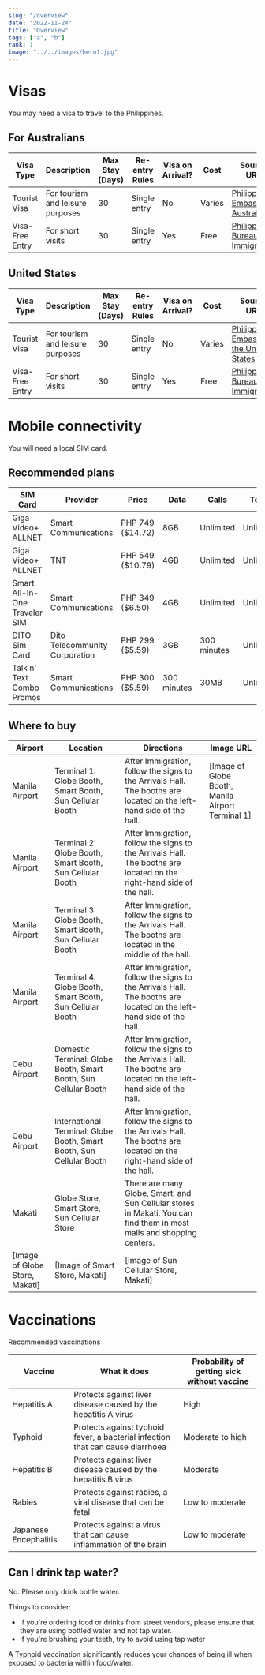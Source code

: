 ```yaml
---
slug: "/overview"
date: "2022-11-24"
title: "Overview"
tags: ["a", "b"]
rank: 1
image: "../../images/hero1.jpg"
---
```


# Visas

You may need a visa to travel to the Philippines. 

## For Australians

| Visa Type               | Description                      | Max Stay (Days) | Re-entry Rules | Visa on Arrival? | Cost  | Source URL                                                             |
|-------------------------|----------------------------------|-----------------|----------------|------------------|-------|------------------------------------------------------------------------|
| Tourist Visa            | For tourism and leisure purposes | 30              | Single entry   | No               | Varies| [Philippine Embassy in Australia](https://www.philembassy.org.au/)      |
| Visa-Free Entry         | For short visits                 | 30              | Single entry   | Yes              | Free  | [Philippine Bureau of Immigration](https://www.immigration.gov.ph/)     |

## United States 

| Visa Type               | Description                      | Max Stay (Days) | Re-entry Rules | Visa on Arrival? | Cost  | Source URL                                                             |
|-------------------------|----------------------------------|-----------------|----------------|------------------|-------|------------------------------------------------------------------------|
| Tourist Visa            | For tourism and leisure purposes | 30              | Single entry   | No               | Varies| [Philippine Embassy in the United States](https://www.philippineembassy-usa.org/) |
| Visa-Free Entry         | For short visits                 | 30              | Single entry   | Yes              | Free  | [Philippine Bureau of Immigration](https://www.immigration.gov.ph/)     |

# Mobile connectivity

You will need a local SIM card. 

## Recommended plans

| SIM Card | Provider | Price | Data | Calls | Texts | Validity |
|---|---|---|---|---|---|---|
| Giga Video+ ALLNET | Smart Communications | PHP 749 ($14.72) | 8GB | Unlimited | Unlimited | 30 days |
| Giga Video+ ALLNET | TNT | PHP 549 ($10.79) | 4GB | Unlimited | Unlimited | 30 days |
| Smart All-In-One Traveler SIM | Smart Communications | PHP 349 ($6.50) | 4GB | Unlimited | Unlimited | 7 days |
| DITO Sim Card | Dito Telecommunity Corporation | PHP 299 ($5.59) | 3GB | 300 minutes | Unlimited | 30 days |
| Talk n' Text Combo Promos | Smart Communications | PHP 300 ($5.59) | 300 minutes | 30MB | Unlimited | 30 days |

## Where to buy

| Airport | Location | Directions | Image URL |
|---|---|---|---|
| Manila Airport | Terminal 1: Globe Booth, Smart Booth, Sun Cellular Booth | After Immigration, follow the signs to the Arrivals Hall. The booths are located on the left-hand side of the hall. | [Image of Globe Booth, Manila Airport Terminal 1] |
| Manila Airport | Terminal 2: Globe Booth, Smart Booth, Sun Cellular Booth | After Immigration, follow the signs to the Arrivals Hall. The booths are located on the right-hand side of the hall. |
| Manila Airport | Terminal 3: Globe Booth, Smart Booth, Sun Cellular Booth | After Immigration, follow the signs to the Arrivals Hall. The booths are located in the middle of the hall. |
| Manila Airport | Terminal 4: Globe Booth, Smart Booth, Sun Cellular Booth | After Immigration, follow the signs to the Arrivals Hall. The booths are located on the left-hand side of the hall. |
| Cebu Airport | Domestic Terminal: Globe Booth, Smart Booth, Sun Cellular Booth | After Immigration, follow the signs to the Arrivals Hall. The booths are located on the left-hand side of the hall. |
| Cebu Airport | International Terminal: Globe Booth, Smart Booth, Sun Cellular Booth | After Immigration, follow the signs to the Arrivals Hall. The booths are located on the right-hand side of the hall. |
| Makati | Globe Store, Smart Store, Sun Cellular Store | There are many Globe, Smart, and Sun Cellular stores in Makati. You can find them in most malls and shopping centers. |
[Image of Globe Store, Makati] | [Image of Smart Store, Makati] | [Image of Sun Cellular Store, Makati] |


# Vaccinations

Recommended vaccinations

| Vaccine | What it does | Probability of getting sick without vaccine |
|---|---|---|
| Hepatitis A | Protects against liver disease caused by the hepatitis A virus | High |
| Typhoid | Protects against typhoid fever, a bacterial infection that can cause diarrhoea | Moderate to high |
| Hepatitis B | Protects against liver disease caused by the hepatitis B virus | Moderate |
| Rabies | Protects against rabies, a viral disease that can be fatal | Low to moderate |
| Japanese Encephalitis | Protects against a virus that can cause inflammation of the brain | Low to moderate |

## Can I drink tap water?

No. Please only drink bottle water. 

Things to consider: 

- If you're ordering food or drinks from street vendors, please ensure that they are using bottled water and not tap water. 
- If you're brushing your teeth, try to avoid using tap water

A Typhoid vaccination significantly reduces your chances of being ill when exposed to bacteria within food/water.
